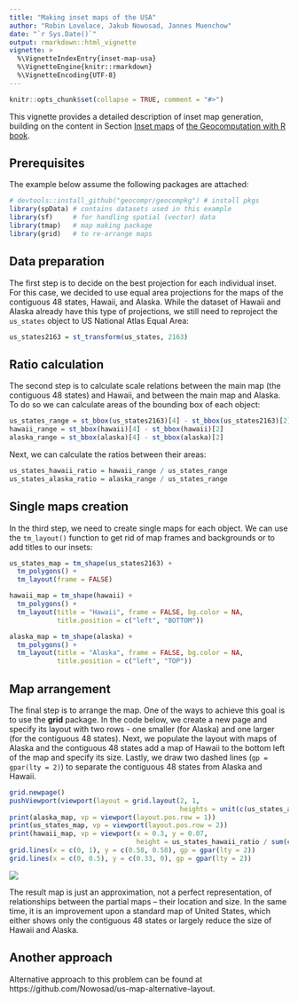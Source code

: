 ```yaml
---
title: "Making inset maps of the USA"
author: "Robin Lovelace, Jakub Nowosad, Jannes Muenchow"
date: "`r Sys.Date()`"
output: rmarkdown::html_vignette
vignette: >
  %\VignetteIndexEntry{inset-map-usa}
  %\VignetteEngine{knitr::rmarkdown}
  %\VignetteEncoding{UTF-8}
---
```


```r
knitr::opts_chunk$set(collapse = TRUE, comment = "#>")
```

This vignette provides a detailed description of inset map generation, building on the content in Section [Inset maps](http://geocompr.robinlovelace.net/adv-map.html#inset-maps) of [the Geocomputation with R book](https://geocompr.github.io/).

## Prerequisites {-}

The example below assume the following packages are attached:

```r
# devtools::install_github("geocompr/geocompkg") # install pkgs
library(spData) # contains datasets used in this example
library(sf)     # for handling spatial (vector) data
library(tmap)   # map making package
library(grid)   # to re-arrange maps
```

## Data preparation

The first step is to decide on the best projection for each individual inset.
For this case, we decided to use equal area projections for the maps of the contiguous 48 states, Hawaii, and Alaska.
While the dataset of Hawaii and Alaska already have this type of projections, we still need to reproject the `us_states` object to US National Atlas Equal Area:

```r
us_states2163 = st_transform(us_states, 2163)
```

## Ratio calculation

The second step is to calculate scale relations between the main map (the contiguous 48 states) and Hawaii, and between the main map and Alaska.
To do so we can calculate areas of the bounding box of each object:

```r
us_states_range = st_bbox(us_states2163)[4] - st_bbox(us_states2163)[2]
hawaii_range = st_bbox(hawaii)[4] - st_bbox(hawaii)[2]
alaska_range = st_bbox(alaska)[4] - st_bbox(alaska)[2]
``` 

Next, we can calculate the ratios between their areas:

```r
us_states_hawaii_ratio = hawaii_range / us_states_range
us_states_alaska_ratio = alaska_range / us_states_range
```

## Single maps creation

In the third step, we need to create single maps for each object.
We can use the `tm_layout()` function to get rid of map frames and backgrounds or to add titles to our insets:

```r
us_states_map = tm_shape(us_states2163) +
  tm_polygons() + 
  tm_layout(frame = FALSE)
```

```r
hawaii_map = tm_shape(hawaii) +
  tm_polygons() + 
  tm_layout(title = "Hawaii", frame = FALSE, bg.color = NA, 
            title.position = c("left", "BOTTOM")) 
```

```r
alaska_map = tm_shape(alaska) +
  tm_polygons() + 
  tm_layout(title = "Alaska", frame = FALSE, bg.color = NA, 
            title.position = c("left", "TOP")) 
```

## Map arrangement

The final step is to arrange the map.
One of the ways to achieve this goal is to use the **grid** package.
In the code below, we create a new page and specify its layout with two rows - one smaller (for Alaska) and one larger (for the contiguous 48 states).
Next, we populate the layout with maps of Alaska and the contiguous 48 states add a map of Hawaii to the bottom left of the map and specify its size.
Lastly, we draw two dashed lines (`gp = gpar(lty = 2)`) to separate the contiguous 48 states from Alaska and Hawaii.

```r
grid.newpage()
pushViewport(viewport(layout = grid.layout(2, 1,
                                           heights = unit(c(us_states_alaska_ratio, 1), "null"))))
print(alaska_map, vp = viewport(layout.pos.row = 1))
print(us_states_map, vp = viewport(layout.pos.row = 2))
print(hawaii_map, vp = viewport(x = 0.3, y = 0.07,
                                height = us_states_hawaii_ratio / sum(c(us_states_alaska_ratio, 1))))
grid.lines(x = c(0, 1), y = c(0.58, 0.58), gp = gpar(lty = 2))
grid.lines(x = c(0, 0.5), y = c(0.33, 0), gp = gpar(lty = 2))
```

![](https://user-images.githubusercontent.com/1825120/93193995-78ce2e80-f73f-11ea-805d-d59f8d9773c3.png)

The result map is just an approximation, not a perfect representation, of relationships between the partial maps -- their location and size. 
In the same time, it is an improvement upon a standard map of United States, which either shows only the contiguous 48 states or largely reduce the size of Hawaii and Alaska.

## Another approach

Alternative approach to this problem can be found at https://github.com/Nowosad/us-map-alternative-layout.
